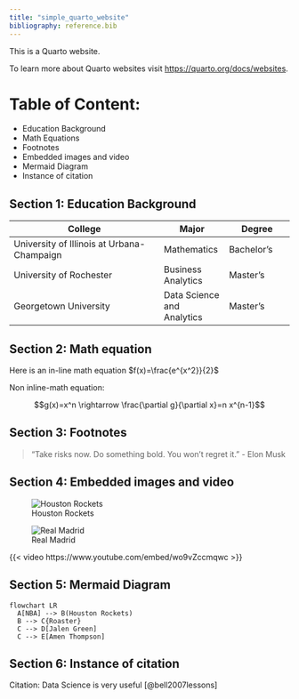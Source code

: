 ```yaml
---
title: "simple_quarto_website"
bibliography: reference.bib
---
```


This is a Quarto website.

To learn more about Quarto websites visit <https://quarto.org/docs/websites>.


# Table of Content:
- Education Background
- Math Equations
- Footnotes
- Embedded images and video
- Mermaid Diagram
- Instance of citation


## Section 1: Education Background

| College | Major | Degree
| ------- | --- | --- |
| University of Illinois at Urbana-Champaign  | Mathematics | Bachelor's |
| University of Rochester    | Business Analytics | Master's |
| Georgetown University| Data Science and Analytics | Master's |


## Section 2: Math equation

Here is an in-line math equation $f(x)=\frac{e^{x^2}}{2}$

Non inline-math equation:

$$g(x)=x^n \rightarrow \frac{\partial g}{\partial x}=n x^{n-1}$$

## Section 3: Footnotes

> "Take risks now. Do something bold. You won’t regret it." - Elon Musk


## Section 4: Embedded images and video

![Houston Rockets](images/download.png)

![Real Madrid](images/og-image.png)

{{< video https://www.youtube.com/embed/wo9vZccmqwc >}}


## Section 5: Mermaid Diagram

```mermaid
flowchart LR
  A[NBA] --> B(Houston Rockets)
  B --> C{Roaster}
  C --> D[Jalen Green]
  C --> E[Amen Thompson]
```


## Section 6: Instance of citation

Citation: Data Science is very useful [@bell2007lessons]

